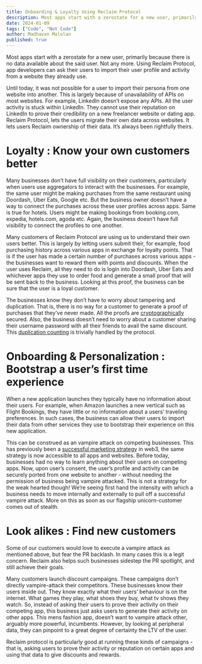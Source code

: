 ```yaml
---
title: Onboarding & Loyalty Using Reclaim Protocol
description: Most apps start with a zerostate for a new user, primarily because there is no data available about the said user. Not any more. Using Reclaim Protocol, app developers can ask their users to import their user profile and activity from a website they already use.
date: 2024-01-09
tags: ["Code", "Not Code"]
author: Madhavan Malolan
published: true
---
```


Most apps start with a zerostate for a new user, primarily because there is no data available about the said user. Not any more. Using Reclaim Protocol, app developers can ask their users to import their user profile and activity from a website they already use.

Until today, it was not possible for a user to import their persona from one website into another. This is largely because of unavailability of APIs on most websites. For example, LinkedIn doesn’t expose any APIs. All the user activity is stuck within LinkedIn. They cannot use their reputation on LinkedIn to prove their credibility on a new freelancer website or dating app. Reclaim Protocol, lets the users migrate their own data across websites. It lets users Reclaim ownership of their data. It’s always been rightfully theirs.

# Loyalty : Know your own customers better

Many businesses don’t have full visibility on their customers, particularly when users use aggregators to interact with the businesses. For example, the same user might be making purchases from the same restaurant using Doordash, Uber Eats, Google etc. But the business owner doesn’t have a way to connect the purchases across these user profiles across apps. Same is true for hotels. Users might be making bookings from booking.com, expedia, hotels.com, agoda etc. Again, the business doesn’t have full visibility to connect the profiles to one another.

Many customers of Reclaim Protocol are using us to understand their own users better. This is largely by letting users submit their, for example, food purchasing history across various apps in exchange for loyalty points. That is if the user has made a certain number of purchases across various apps - the businesses want to reward them with points and discounts. When the user uses Reclaim, all they need to do is login into Doordash, Uber Eats and whichever apps they use to order food and generate a small proof that will be sent back to the business. Looking at this proof, the business can be sure that the user is a loyal customer.

The businesses know they don’t have to worry about tampering and duplication. That is, there is no way for a customer to generate a proof of purchases that they’ve never made. All the proofs are [cryptographically](https://blog.reclaimprotocol.org/posts/does-it-work/) secured. Also, the business doesn’t need to worry about a customer sharing their username password with all their friends to avail the same discount. This [duplication counting](https://blog.reclaimprotocol.org/posts/usecase-loyalty/%22/duplication-counting.md%22) is trivially handled by the protocol.

# Onboarding & Personalization : Bootstrap a user’s first time experience

When a new application launches they typically have no information about their users. For example, when Amazon launches a new vertical such as Flight Bookings, they have little or no information about a users’ traveling preferences. In such cases, the business can allow their users to import their data from other services they use to bootstrap their experience on this new application.

This can be construed as an vampire attack on competing businesses. This has previously been a [successful marketing strategy](https://blog.spindl.xyz/p/the-blur-blitzkrieg) in web3, the same strategy is now accessible to all apps and websites. Before today, businesses had no way to learn anything about their users on competing apps. Now, upon user’s consent, the user’s profile and activity can be securely ported from one website to another - without needing the permission of business being vampire attacked. This is not a strategy for the weak hearted though! We’re seeing first hand the intensity with which a business needs to move internally and externally to pull off a successful vampire attack. More on this as soon as our flagship unicorn-customer comes out of stealth.

# Look alikes : Find new customers

Some of our customers would love to execute a vampire attack as mentioned above, but fear the PR backlash. In many cases this is a legit concern. Reclaim also helps such businesses sidestep the PR spotlight, and still achieve their goals.

Many customers launch discount campaigns. These campaigns don’t directly vampire-attack their competitors. These businesses know their users inside out. They know exactly what their users’ behaviour is on the internet. What games they play, what shoes they buy, what tv shows they watch. So, instead of asking their users to prove their activity on their competing app, this business just asks users to generate their activity on other apps. This mens fashion app, doesn’t want to vampire attack other, arguably more powerful, incumbents. However, by looking at peripheral data, they can pinpoint to a great degree of certainty the LTV of the user.

Reclaim protocol is particularly good at running these kinds of campaigns - that is, asking users to prove their activity or reputation on certain apps and using that data to give discounts and rewards.
